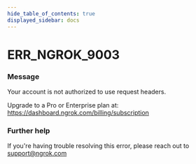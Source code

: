 ```yaml
---
hide_table_of_contents: true
displayed_sidebar: docs
---
```



# ERR_NGROK_9003

### Message

Your account is not authorized to use request headers.

Upgrade to a Pro or Enterprise plan at: https://dashboard.ngrok.com/billing/subscription

### Further help

If you're having trouble resolving this error, please reach out to [support@ngrok.com](mailto:support@ngrok.com?subject=Help%20with%20ERR_NGROK_9003)

<ErrorDetails error="err_ngrok_9003" />
